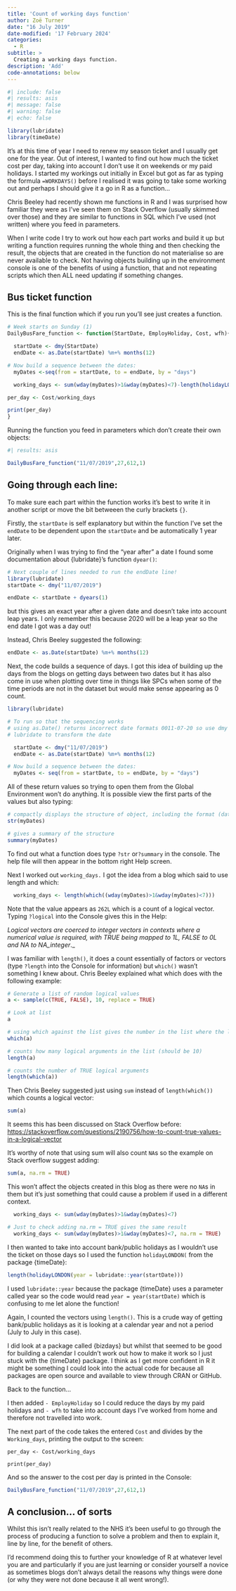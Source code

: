 ```yaml
---
title: 'Count of working days function'
author: Zoë Turner
date: "16 July 2019"
date-modified: '17 February 2024'
categories:
  - R
subtitle: >
  Creating a working days function.
description: 'Add'
code-annotations: below
---
```


<!-- Image by <a href="https://pixabay.com/users/makamuki0-1102736/?utm_source=link-attribution&utm_medium=referral&utm_campaign=image&utm_content=4148978">Marc Pascual</a> from <a href="https://pixabay.com//?utm_source=link-attribution&utm_medium=referral&utm_campaign=image&utm_content=4148978">Pixabay</a> -->

```r
#| include: false
#| results: asis
#| message: false
#| warning: false
#| echo: false

library(lubridate)
library(timeDate)
```

It’s at this time of year I need to renew my season ticket and I usually get one for the year. Out of interest, I wanted to find out how much the ticket cost per day, taking into account I don’t use it on weekends or my paid holidays. I started my workings out initially in Excel but got as far as typing the formula `=WORKDAYS()` before I realised it was going to take some working out and perhaps I should give it a go in R as a function…

Chris Beeley had recently shown me functions in R and I was surprised how familiar they were as I’ve seen them on Stack Overflow (usually skimmed over those) and they are similar to functions in SQL which I've used (not written) where you feed in parameters.

When I write code I try to work out how each part works and build it up but writing a function requires running the whole thing and then checking the result, the objects that are created in the function do not materialise so are never available to check. Not having objects building up in the environment console is one of the benefits of using a function, that and not repeating scripts which then ALL need updating if something changes.

## Bus ticket function

This is the final function which if you run you'll see just creates a function.

```r
# Week starts on Sunday (1)
DailyBusFare_function <- function(StartDate, EmployHoliday, Cost, wfh){

  startDate <- dmy(StartDate)
  endDate <- as.Date(startDate) %m+% months(12)

# Now build a sequence between the dates:
  myDates <-seq(from = startDate, to = endDate, by = "days")

  working_days <- sum(wday(myDates)>1&wday(myDates)<7)-length(holidayLONDON(year = lubridate::year(startDate))) - EmployHoliday - wfh

per_day <- Cost/working_days

print(per_day)
}

```

Running the function you feed in parameters which don't create their own objects:

```r
#| results: asis

DailyBusFare_function("11/07/2019",27,612,1)

```

## Going through each line:

To make sure each part within the function works it's best to write it in another script or move the bit betweeen the curly brackets `{}`.

Firstly, the `startDate` is self explanatory but within the function I've set the `endDate` to be dependent upon the `startDate` and be automatically 1 year later.

Originally when I was trying to find the "year after" a date I found some documentation about {lubridate}'s function `dyear()`:


```r

# Next couple of lines needed to run the endDate line!
library(lubridate)
startDate <- dmy("11/07/2019")

endDate <- startDate + dyears(1)

```

but this gives an exact year after a given date and doesn't take into account leap years. I only remember this because 2020 will be a leap year so the end date I got was a day out!

Instead, Chris Beeley suggested the following:

```r

endDate <- as.Date(startDate) %m+% months(12)

```

Next, the code builds a sequence of days. I got this idea of building up the days from the blogs on getting days between two dates but it has also come in use when plotting over time in things like SPCs when some of the time periods are not in the dataset but would make sense appearing as 0 count.

```r
library(lubridate)

# To run so that the sequencing works
# using as.Date() returns incorrect date formats 0011-07-20 so use dmy from
# lubridate to transform the date

  startDate <- dmy("11/07/2019")
  endDate <- as.Date(startDate) %m+% months(12)

# Now build a sequence between the dates:
  myDates <- seq(from = startDate, to = endDate, by = "days")

```

All of these return values so trying to open them from the Global Environment won't do anything. It is possible view the first parts of the values but also typing:

```r
# compactly displays the structure of object, including the format (date in this case)
str(myDates)

# gives a summary of the structure
summary(myDates)

```

To find out what a function does type `?str` or` ?summary` in the console. The help file will then appear in the bottom right Help screen.

Next I worked out `working_days.` I got the idea from a blog which said to use length and which:

```r

  working_days <- length(which((wday(myDates)>1&wday(myDates)<7)))

```

Note that the value appears as `262L` which is a count of a logical vector. Typing `?logical` into the Console gives this in the Help:

_Logical vectors are coerced to integer vectors in contexts where a numerical value is required, with TRUE being mapped to 1L, FALSE to 0L and NA to NA_integer_._

I was familiar with `length()`, it does a count essentially of factors or vectors (type `?length` into the Console for information) but `which()` wasn't something I knew about. Chris Beeley explained what which does with the following example:

```r

# Generate a list of random logical values
a <- sample(c(TRUE, FALSE), 10, replace = TRUE)

# Look at list
a

# using which against the list gives the number in the list where the logic = TRUE
which(a)

# counts how many logical arguments in the list (should be 10)
length(a)

# counts the number of TRUE logical arguments
length(which(a))

```

Then Chris Beeley suggested just using `sum` instead of `length(which())` which counts a logical vector:

```r

sum(a)

```

It seems this has been discussed on Stack Overflow before: [https://stackoverflow.com/questions/2190756/how-to-count-true-values-in-a-logical-vector](https://stackoverflow.com/questions/2190756/how-to-count-true-values-in-a-logical-vector)

It's worthy of note that using sum will also count `NA`s so the example on Stack overflow suggest adding:

```r

sum(a, na.rm = TRUE)

```

This won't affect the objects created in this blog as there were no `NA`s in them but it's just something that could cause a problem if used in a different context.

```r

  working_days <- sum(wday(myDates)>1&wday(myDates)<7)

# Just to check adding na.rm = TRUE gives the same result
  working_days <- sum(wday(myDates)>1&wday(myDates)<7, na.rm = TRUE)

```

I then wanted to take into account bank/public holidays as I wouldn't use the ticket on those days so I used the function `holidayLONDON(` from the package {timeDate}:

```r

length(holidayLONDON(year = lubridate::year(startDate)))

```

I used `lubridate::year` because the package {timeDate} uses a parameter called year so the code would read `year = year(startDate)` which is confusing to me let alone the function!

Again, I counted the vectors using `length()`. This is a crude way of getting bank/public holidays as it is looking at a calendar year and not a period (July to July in this case).

I did look at a package called {bizdays} but whilst that seemed to be good for building a calendar I couldn't work out how to make it work so I just stuck with the {timeDate} package. I think as I get more confident in R it might be something I could look into the actual code for because all packages are open source and available to view through CRAN or GitHub.

Back to the function...

I then added `- EmployHoliday` so I could reduce the days by my paid holidays and `- wfh` to take into account days I've worked from home and therefore not travelled into work.

The next part of the code takes the entered `Cost` and divides by the `Working_days`, printing the output to the screen:

`per_day <- Cost/working_days`

`print(per_day)`

And so the answer to the cost per day is printed in the Console:

```r
DailyBusFare_function("11/07/2019",27,612,1)

```

## A conclusion... of sorts

Whilst this isn't really related to the NHS it's been useful to go through the process of producing a function to solve a problem and then to explain it, line by line, for the benefit of others.

I'd recommend doing this to further your knowledge of R at whatever level you are and particularly if you are just learning or consider yourself a novice as sometimes blogs don't always detail the reasons why things were done (or why they were not done because it all went wrong!).
